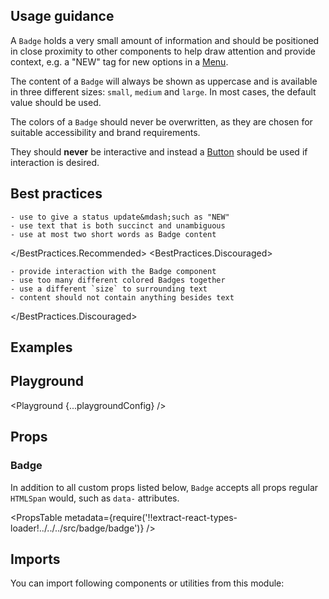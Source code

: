 


<Layout title="Badge" description="Small descriptive tag for indicating the status of an element or action.">

## Usage guidance

A `Badge` holds a very small amount of information and should be positioned in close proximity to other components to help draw attention and provide context, e.g. a "NEW" tag for new options in a [Menu](/components/menu).

The content of a `Badge` will always be shown as uppercase and is available in three different sizes: `small`, `medium` and `large`. In most cases, the default value should be used.

The colors of a `Badge` should never be overwritten, as they are chosen for suitable accessibility and brand requirements.

They should **never** be interactive and instead a [Button](/components/button) should be used if interaction is desired.

## Best practices

<BestPractices>
  <BestPractices.Recommended>

    - use to give a status update&mdash;such as "NEW"
    - use text that is both succinct and unambiguous
    - use at most two short words as Badge content

  </BestPractices.Recommended>
  <BestPractices.Discouraged>

    - provide interaction with the Badge component
    - use too many different colored Badges together
    - use a different `size` to surrounding text
    - content should not contain anything besides text

  </BestPractices.Discouraged>
</BestPractices>

## Examples

<Example title="Variants" path="badge/variants">
  <Variants />
</Example>

<Example title="Sizes" path="badge/sizes">
  <Sizes />
</Example>

## Playground

<Playground {...playgroundConfig} />

## Props

### Badge

In addition to all custom props listed below, `Badge` accepts all props regular `HTMLSpan` would, such as `data-` attributes.

<PropsTable
  metadata={require('!!extract-react-types-loader!../../../src/badge/badge')}
/>

## Imports

You can import following components or utilities from this module:

<Imports module={BadgeExports} path="@datacamp/waffles/badge" />

</Layout>
